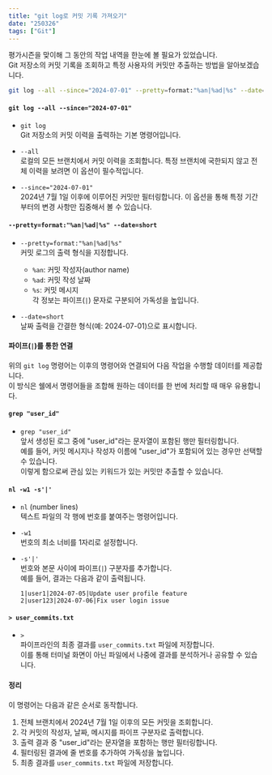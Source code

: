```yaml
---
title: "git log로 커밋 기록 가져오기"
date: "250326"
tags: ["Git"]
---
```


평가시즌을 맞이해 그 동안의 작업 내역을 한눈에 볼 필요가 있었습니다.  
Git 저장소의 커밋 기록을 조회하고 특정 사용자의 커밋만 추출하는 방법을 알아보겠습니다.

```bash
git log --all --since="2024-07-01" --pretty=format:"%an|%ad|%s" --date=short | grep "user_id" | nl -w1 -s'|' > user_commits.txt
```

#### `git log --all --since="2024-07-01"`

- `git log`  
  Git 저장소의 커밋 이력을 출력하는 기본 명령어입니다.

- `--all`  
  로컬의 모든 브랜치에서 커밋 이력을 조회합니다. 특정 브랜치에 국한되지 않고 전체 이력을 보려면 이 옵션이 필수적입니다.

- `--since="2024-07-01"`  
  2024년 7월 1일 이후에 이루어진 커밋만 필터링합니다. 이 옵션을 통해 특정 기간부터의 변경 사항만 집중해서 볼 수 있습니다.

#### `--pretty=format:"%an|%ad|%s" --date=short`

- `--pretty=format:"%an|%ad|%s"`  
  커밋 로그의 출력 형식을 지정합니다.

  - `%an`: 커밋 작성자(author name)
  - `%ad`: 커밋 작성 날짜
  - `%s`: 커밋 메시지  
    각 정보는 파이프(`|`) 문자로 구분되어 가독성을 높입니다.

- `--date=short`  
  날짜 출력을 간결한 형식(예: 2024-07-01)으로 표시합니다.

#### 파이프(`|`)를 통한 연결

위의 `git log` 명령어는 이후의 명령어와 연결되어 다음 작업을 수행할 데이터를 제공합니다.  
이 방식은 쉘에서 명령어들을 조합해 원하는 데이터를 한 번에 처리할 때 매우 유용합니다.

#### `grep "user_id"`

- `grep "user_id"`  
  앞서 생성된 로그 중에 "user_id"라는 문자열이 포함된 행만 필터링합니다.  
  예를 들어, 커밋 메시지나 작성자 이름에 "user_id"가 포함되어 있는 경우만 선택할 수 있습니다.  
  이렇게 함으로써 관심 있는 키워드가 있는 커밋만 추출할 수 있습니다.

#### `nl -w1 -s'|'`

- `nl` (number lines)  
  텍스트 파일의 각 행에 번호를 붙여주는 명령어입니다.

- `-w1`  
  번호의 최소 너비를 1자리로 설정합니다.

- `-s'|'`  
  번호와 본문 사이에 파이프(`|`) 구분자를 추가합니다.  
  예를 들어, 결과는 다음과 같이 출력됩니다.

  ```
  1|user1|2024-07-05|Update user profile feature
  2|user123|2024-07-06|Fix user login issue
  ```

#### `> user_commits.txt`

- `>`  
  파이프라인의 최종 결과를 `user_commits.txt` 파일에 저장합니다.  
  이를 통해 터미널 화면이 아닌 파일에서 나중에 결과를 분석하거나 공유할 수 있습니다.

#### 정리

이 명령어는 다음과 같은 순서로 동작합니다.

1. 전체 브랜치에서 2024년 7월 1일 이후의 모든 커밋을 조회합니다.
2. 각 커밋의 작성자, 날짜, 메시지를 파이프 구분자로 출력합니다.
3. 출력 결과 중 "user_id"라는 문자열을 포함하는 행만 필터링합니다.
4. 필터링된 결과에 줄 번호를 추가하여 가독성을 높입니다.
5. 최종 결과를 `user_commits.txt` 파일에 저장합니다.
